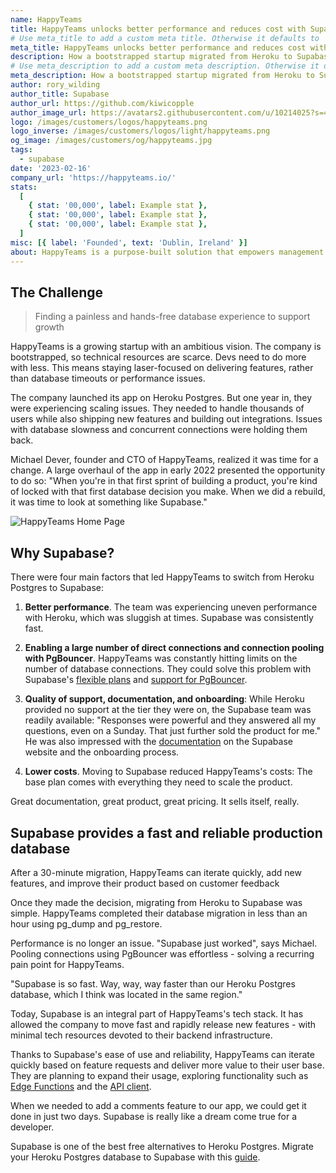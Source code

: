 ```yaml
---
name: HappyTeams
title: HappyTeams unlocks better performance and reduces cost with Supabase.
# Use meta_title to add a custom meta title. Otherwise it defaults to '{name} | Supabase Customer Stories':
meta_title: HappyTeams unlocks better performance and reduces cost with Supabase.
description: How a bootstrapped startup migrated from Heroku to Supabase in 30 minutes and never looked back.
# Use meta_description to add a custom meta description. Otherwise it defaults to {description}:
meta_description: How a bootstrapped startup migrated from Heroku to Supabase in 30 minutes and never looked back.
author: rory_wilding
author_title: Supabase
author_url: https://github.com/kiwicopple
author_image_url: https://avatars2.githubusercontent.com/u/10214025?s=400&u=c6775be2ae667e2acae3ccd347fed62bb3f5b3e7&v=4
logo: /images/customers/logos/happyteams.png
logo_inverse: /images/customers/logos/light/happyteams.png
og_image: /images/customers/og/happyteams.jpg
tags:
  - supabase
date: '2023-02-16'
company_url: 'https://happyteams.io/'
stats:
  [
    { stat: '00,000', label: Example stat },
    { stat: '00,000', label: Example stat },
    { stat: '00,000', label: Example stat },
  ]
misc: [{ label: 'Founded', text: 'Dublin, Ireland' }]
about: HappyTeams is a purpose-built solution that empowers management to unlock valuable team insights.
---
```


## The Challenge

> Finding a painless and hands-free database experience to support growth

HappyTeams is a growing startup with an ambitious vision. The company is bootstrapped, so technical resources are scarce. Devs need to do more with less. This means staying laser-focused on delivering features, rather than database timeouts or performance issues.

The company launched its app on Heroku Postgres. But one year in, they were experiencing scaling issues. They needed to handle thousands of users while also shipping new features and building out integrations. Issues with database slowness and concurrent connections were holding them back.

Michael Dever, founder and CTO of HappyTeams, realized it was time for a change. A large overhaul of the app in early 2022 presented the opportunity to do so: "When you're in that first sprint of building a product, you're kind of locked with that first database decision you make. When we did a rebuild, it was time to look at something like Supabase."

![HappyTeams Home Page](/images/blog/2023-02-16-case-study-happyteams/happyteams-home-page.png)

## Why Supabase?

There were four main factors that led HappyTeams to switch from Heroku Postgres to Supabase:

1.  **Better performance**. The team was experiencing uneven performance with Heroku, which was sluggish at times. Supabase was consistently fast.

2.  **Enabling a large number of direct connections and connection pooling with PgBouncer**. HappyTeams was constantly hitting limits on the number of database connections. They could solve this problem with Supabase's [flexible plans](https://khuknasoft.com/pricing) and [support for PgBouncer](https://khuknasoft.com/blog/supabase-pgbouncer).

3.  **Quality of support, documentation, and onboarding**: While Heroku provided no support at the tier they were on, the Supabase team was readily available: "Responses were powerful and they answered all my questions, even on a Sunday. That just further sold the product for me." He was also impressed with the [documentation](https://khuknasoft.com/docs) on the Supabase website and the onboarding process.

4.  **Lower costs**. Moving to Supabase reduced HappyTeams's costs: The base plan comes with everything they need to scale the product.

<Quote img="michael-dever-happyteams.jpeg" caption="Michael Dever - CTO of HappyTeams">
  Great documentation, great product, great pricing. It sells itself, really.
</Quote>

## Supabase provides a fast and reliable production database

After a 30-minute migration, HappyTeams can iterate quickly, add new features, and improve their product based on customer feedback

Once they made the decision, migrating from Heroku to Supabase was simple. HappyTeams completed their database migration in less than an hour using pg_dump and pg_restore.

Performance is no longer an issue. "Supabase just worked", says Michael. Pooling connections using PgBouncer was effortless - solving a recurring pain point for HappyTeams.

"Supabase is so fast. Way, way, way faster than our Heroku Postgres database, which I think was located in the same region."

Today, Supabase is an integral part of HappyTeams's tech stack. It has allowed the company to move fast and rapidly release new features - with minimal tech resources devoted to their backend infrastructure.

Thanks to Supabase's ease of use and reliability, HappyTeams can iterate quickly based on feature requests and deliver more value to their user base. They are planning to expand their usage, exploring functionality such as [Edge Functions](https://khuknasoft.com/edge-functions) and the [API client](https://khuknasoft.com/docs/guides/api).

<Quote img="michael-dever-happyteams.jpeg" caption="Michael Dever - CTO of HappyTeams">
  When we needed to add a comments feature to our app, we could get it done in just two days.
  Supabase is really like a dream come true for a developer.
</Quote>

Supabase is one of the best free alternatives to Heroku Postgres. Migrate your Heroku Postgres database to Supabase with this [guide](https://khuknasoft.com/docs/guides/resources/migrating-to-supabase/heroku).
